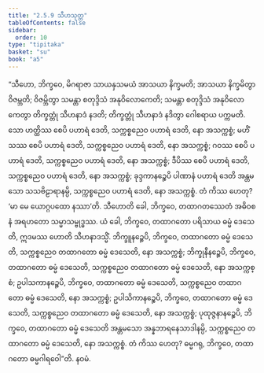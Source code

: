 ```yaml
---
title: "2.5.9 သီဟသုတ္တ"
tableOfContents: false
sidebar:
  order: 10
type: "tipitaka"
basket: "su"
book: "a5"
---
```



<DynamicBreadcrumb />

<Division number="99" book="a5">

<Paragraph number="589" book="a5">
“သီဟော, ဘိက္ခဝေ, မိဂရာဇာ သာယနှသမယံ အာသယာ နိက္ခမတိ; အာသယာ နိက္ခမိတွာ ဝိဇမ္ဘတိ; ဝိဇမ္ဘိတွာ သမန္တာ စတုဒ္ဒိသံ အနုဝိလောကေတိ; သမန္တာ စတုဒ္ဒိသံ အနုဝိလောကေတွာ တိက္ခတ္တုံ သီဟနာဒံ နဒတိ; တိက္ခတ္တုံ သီဟနာဒံ နဒိတွာ ဂေါစရာယ ပက္ကမတိ. သော ဟတ္ထိဿ စေပိ ပဟာရံ ဒေတိ, သက္ကစ္စညေဝ ပဟာရံ ဒေတိ, နော အသက္ကစ္စံ; မဟိံသဿ စေပိ ပဟာရံ ဒေတိ, သက္ကစ္စညေဝ ပဟာရံ ဒေတိ, နော အသက္ကစ္စံ; ဂဝဿ စေပိ ပဟာရံ ဒေတိ, သက္ကစ္စညေဝ ပဟာရံ ဒေတိ, နော အသက္ကစ္စံ; ဒီပိဿ စေပိ ပဟာရံ ဒေတိ, သက္ကစ္စညေဝ ပဟာရံ ဒေတိ, နော အသက္ကစ္စံ; ခုဒ္ဒကာနဉ္စေပိ ပါဏာနံ ပဟာရံ ဒေတိ အန္တမသော သသဗိဠာရာနမ္ပိ, သက္ကစ္စညေဝ ပဟာရံ ဒေတိ, နော အသက္ကစ္စံ. တံ ကိဿ ဟေတု? ‘မာ မေ ယောဂ္ဂပထော နဿာ’တိ.
</Paragraph>

<Paragraph number="590" book="a5">
သီဟောတိ ခေါ, ဘိက္ခဝေ, တထာဂတဿေတံ အဓိဝစနံ အရဟတော သမ္မာသမ္ဗုဒ္ဓဿ. ယံ ခေါ, ဘိက္ခဝေ, တထာဂတော ပရိသာယ ဓမ္မံ ဒေသေတိ, ဣဒမဿ ဟောတိ သီဟနာဒသ္မိံ. ဘိက္ခူနဉ္စေပိ, ဘိက္ခဝေ, တထာဂတော ဓမ္မံ ဒေသေတိ, သက္ကစ္စညေဝ တထာဂတော ဓမ္မံ ဒေသေတိ, နော အသက္ကစ္စံ; ဘိက္ခုနီနဉ္စေပိ, ဘိက္ခဝေ, တထာဂတော ဓမ္မံ ဒေသေတိ, သက္ကစ္စညေဝ တထာဂတော ဓမ္မံ ဒေသေတိ, နော အသက္ကစ္စံ; ဥပါသကာနဉ္စေပိ, ဘိက္ခဝေ, တထာဂတော ဓမ္မံ ဒေသေတိ, သက္ကစ္စညေဝ တထာဂတော ဓမ္မံ ဒေသေတိ, နော အသက္ကစ္စံ; ဥပါသိကာနဉ္စေပိ, ဘိက္ခဝေ, တထာဂတော ဓမ္မံ ဒေသေတိ, သက္ကစ္စညေဝ တထာဂတော ဓမ္မံ ဒေသေတိ, နော အသက္ကစ္စံ; ပုထုဇ္ဇနာနဉ္စေပိ, ဘိက္ခဝေ, တထာဂတော ဓမ္မံ ဒေသေတိ အန္တမသော အန္နဘာရနေသာဒါနမ္ပိ, သက္ကစ္စညေဝ တထာဂတော ဓမ္မံ ဒေသေတိ, နော အသက္ကစ္စံ. တံ ကိဿ ဟေတု? ဓမ္မဂရု, ဘိက္ခဝေ, တထာဂတော ဓမ္မဂါရဝေါ”တိ.

</Paragraph>
</Division>

<Paragraph number="591" type="center" book="a5">
နဝမံ.
</Paragraph>